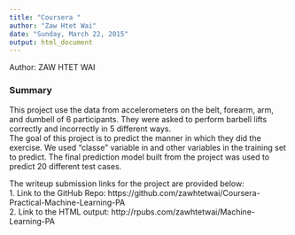 ---
title: "Coursera "
author: "Zaw Htet Wai"
date: "Sunday, March 22, 2015"
output: html_document
---

Author: ZAW HTET WAI


### Summary
This project use the data from accelerometers on the belt, forearm, arm, and dumbell of 6 participants. They were asked to perform barbell lifts correctly and incorrectly in 5 different ways.  
The goal of this project is to predict the manner in which they did the exercise. We used "classe" variable in and other variables in the training set to predict. The final prediction model built from the project was used to predict 20 different test cases.  

The writeup submission links for the project are provided below:  
1. Link to the GitHub Repo: https://github.com/zawhtetwai/Coursera-Practical-Machine-Learning-PA  
2. Link to the HTML output: http://rpubs.com/zawhtetwai/Machine-Learning-PA